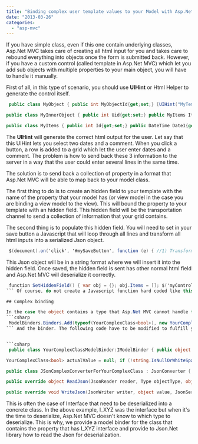 ```yaml
---
title: "Binding complex user template values to your Model with Asp.Net MVC"
date: "2013-03-26"
categories: 
  - "asp-mvc"
---
```


If you have simple class, even if this one contain underlying classes, Asp.Net MVC takes care of creating all html input for you and takes care to rebound everything into objects once the form is submitted back. However, if you have a custom control (called template in Asp.Net MVC) which let you add sub objects with multiple properties to your main object, you will have to handle it manually.

First of all, in this type of scenario, you should use **UIHint** or Html Helper to generate the control itself.


```csharp
 public class MyObject { public int MyObjectId{get;set;} [UIHint("MyTemplate")] public MyInnerObject ParticipationsRepartitionActif { get; set; } }

public class MyInnerObject { public int Uid{get;set;} public MyItems Items{get;set;} }

public class MyItems { public int Id{get;set;} public DateTime Date1{get;set;} public DateTime Date2{get;set;} public string Comment{get;set;} } 
```

The **UIHint** will generate the correct html output for the user. Let say that this UIHint lets you select two dates and a comment. When you click a button, a row is added to a grid which let the user enter dates and a comment. The problem is how to send back these 3 information to the server in a way that the user could enter several lines in the same time.

The solution is to send back a collection of property in a format that Asp.Net MVC will be able to map back to your model class.

The first thing to do is to create an hidden field to your template with the name of the property that your model has (or view model in the case you are binding a view model to the view). This will bound the property to your template with an hidden field. This hidden field will be the transportation channel to send a collection of information that your grid contains.

The second thing is to populate this hidden field. You will need to set in your save button a Javascript that will loop through all lines and transform all html inputs into a serialized Json object.


```csharp
 $(document).on('click', '#mySaveButton', function (e) { //1) Transform here all grid lines into the hidden field //2) Be sure you do not prevent default action or return false because we want to server to post normally. }); 
```

This Json object will be in a string format where we will insert it into the hidden field. Once saved, the hidden field is sent has other normal html field and Asp.Net MVC will deserialize it correctly. 
```csharp
 function SetHiddenField() { var obj = {}; obj.Items = []; $('myControlThatHasAListOfItems').each(function () { var myObjectToSerialize = {}; myObjectToSerialize.ID = $(this)...; myObjectToSerialize.Date1 = $(this)...; myObjectToSerialize.Date2 = $(this)...; myObjectToSerialize.Comment = $(this)...; obj.Items.push(myObjectToSerialize); }); $('#MyHiddenField').val(JSON.stringify(obj)); } 
``` Of course, do not create a Javascript function hard coded like this one. You should create it in a way where you could have multiple of this custom template control in the same page without conflicting or having to edit this code in the future. In this example, the hidden field should be called "Items" and will be bound with the hidden field. Asp.Net MVC will deserialize the Json when it will be ready to bound Items. Since all properties' name match the binding is done by magic. From here, you can use on your controller the model and save everything.

## Complex binding

In the case the object contains a type that Asp.Net MVC cannot handle for deserializing, you will have to create a model binder. This is done by creating in the **Global.Asax.cs** an entry for a model binding: 
```csharp
 ModelBinders.Binders.Add(typeof(YourComplexClass<bool>), new YourComplexClassModelBinder()); 
``` And the binder. The following code have to be modified to fulfill your need.


```csharp
 public class YourComplexClassModelBinder:IModelBinder { public object BindModel(ControllerContext controllerContext, ModelBindingContext bindingContext) { var valueResult = bindingContext.ValueProvider.GetValue(bindingContext.ModelName); var modelState = new ModelState { Value = valueResult };

YourComplexClass<bool> actualValue = null; if (!string.IsNullOrWhiteSpace(valueResult.AttemptedValue)) { var settings = new JsonSerializerSettings(); settings.Converters.Add(new JSonComplexConverterForYourComplexClass()); try { actualValue = JsonConvert.DeserializeObject<YourComplexClass<bool>>(valueResult.AttemptedValue, settings); } catch (FormatException e) { modelState.Errors.Add(e); } } bindingContext.ModelState.Add(bindingContext.ModelName, modelState); return actualValue; }

public class JSonComplexConverterForYourComplexClass : JsonConverter { public override bool CanConvert(Type objectType) { return (objectType == typeof(I\_XYZ<bool>)); }

public override object ReadJson(JsonReader reader, Type objectType, object existingValue, JsonSerializer serializer) { return serializer.Deserialize<XYZ>(reader); }

public override void WriteJson(JsonWriter writer, object value, JsonSerializer serializer) { throw new NotImplementedException(); } } } 
```

This is often the case of Interface that need to be deserialized into a concrete class. In the above example, I\_XYZ was the interface but when it's the time to deserialize, Asp.Net MVC doesn't know to which type to deserialize. This is why, we provide a model binder for the class that contains the property that has I\_XYZ interface and provide to Json.Net library how to read the Json for deserialization.
